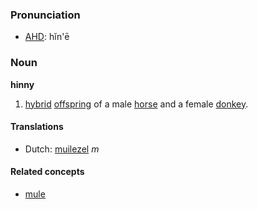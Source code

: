 ===Pronunciation===
*[[w:AHD|AHD]]: hĭn'ē

===Noun===
'''hinny'''

# [[hybrid]] [[offspring]] of a male [[horse]] and a female [[donkey]].

====Translations====
*Dutch: [[muilezel]] ''m''

====Related concepts====
*[[mule]]